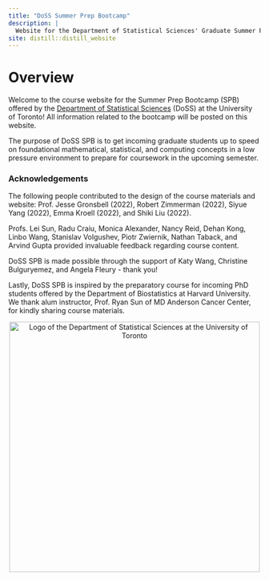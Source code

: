 ```yaml
---
title: "DoSS Summer Prep Bootcamp"
description: |
  Website for the Department of Statistical Sciences' Graduate Summer Prep Bootcamp (SPB)
site: distill::distill_website
---
```


# Overview

Welcome to the course website for the Summer Prep Bootcamp (SPB) offered by the [Department of Statistical Sciences](https://www.statistics.utoronto.ca) (DoSS) at the University of Toronto!  All information related to the bootcamp will be posted on this website.

The purpose of DoSS SPB is to get incoming graduate students up to speed on foundational mathematical, statistical, and computing concepts in a low pressure environment to prepare for coursework in the upcoming semester.  



### Acknowledgements

The following people contributed to the design of the course materials and website: Prof. Jesse Gronsbell (2022), Robert Zimmerman (2022), Siyue Yang (2022), Emma Kroell (2022), and Shiki Liu (2022).  

Profs. Lei Sun, Radu Craiu, Monica Alexander, Nancy Reid, Dehan Kong, Linbo Wang, Stanislav Volgushev, Piotr Zwiernik, Nathan Taback, and Arvind Gupta provided invaluable feedback regarding course content.  

DoSS SPB is made possible through the support of Katy Wang, Christine Bulguryemez, and Angela Fleury - thank you!   

Lastly, DoSS SPB is inspired by the preparatory course for incoming PhD students offered by the Department of Biostatistics at Harvard University. We thank alum instructor, Prof. Ryan Sun of MD Anderson Cancer Center, for kindly sharing course materials.   

<center>
<div class "layout-chunk">
<img align="center" src="dept_logo.png" width="500" alt="Logo of the Department of Statistical Sciences at the University of Toronto">
</div>
</center>
